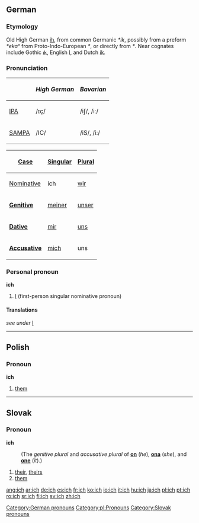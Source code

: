 {{see|Ich}}

{{see|Ich}}

==German==

===Etymology===
Old High German [[ih]], from common Germanic ''*ik'', possibly from a preform ''*ekaⁿ'' from Proto-Indo-European ''*{{IPAchar|eǵHóm}}'', or directly from ''*{{IPAchar|éǵoH}}''. Near cognates include Gothic [[𐌹𐌺]], English [[I]], and Dutch [[ik]].

===Pronunciation===
{| border=1 cellpadding=5
! !! ''High German'' !! ''Bavarian''
|-
| [[w:IPA|IPA]] ||  /ɪç/ || /iʃ/, /iː/
|-
| [[w:SAMPA|SAMPA]] || /IC/ || /iS/, /i:/
|}
{| style="float:right; margin-left:0.5em; margin-bottom:0.5em; border: 1px solid #AAAAAA; border-collapse:collapse;" cellpadding="3" rules="all"
! width="65" bgcolor="#F4F4F4" | [[case|Case]]
! bgcolor="#FFFFE0" | [[singular|Singular]]
! bgcolor="#FFFFE0" | [[plural|Plural]]
|- style="font-weight: bold;"
| bgcolor="#F4F4F4" | [[nominative|Nominative]]
| ich || [[wir]]
|-
| bgcolor="#F4F4F4" | '''[[genitive|Genitive]]'''
| [[meiner]] || [[unser]]
|-
| bgcolor="#F4F4F4" | '''[[dative|Dative]]'''
| [[mir]] || [[uns]]
|-
| bgcolor="#F4F4F4" | '''[[accusative|Accusative]]'''
| [[mich]] || uns
|}

===Personal pronoun===
'''ich'''
#[[I]] (first-person singular nominative pronoun)

====Translations====
''see under'' [[I#Personal pronoun|I]]

[[Category:German pronouns]]


----

==Polish==
===Pronoun===
'''ich'''

#[[them]]

[[Category:pl:Pronouns]]


----

==Slovak==
===Pronoun===
'''ich'''

:(The ''genitive plural'' and ''accusative plural'' of '''[[on#Slovak|on]]''' (''he''), '''[[ona#Slovak|ona]]''' (''she''), and '''[[ono#Slovak|one]]''' (''it'').)

# [[their]], [[theirs]]
# [[them]]

[[Category:Slovak pronouns]]

[[ang:ich]]
[[ar:ich]]
[[de:ich]]
[[es:ich]]
[[fr:ich]]
[[ko:ich]]
[[io:ich]]
[[it:ich]]
[[hu:ich]]
[[ja:ich]]
[[pl:ich]]
[[pt:ich]]
[[ro:ich]]
[[sr:ich]]
[[fi:ich]]
[[sv:ich]]
[[zh:ich]]
